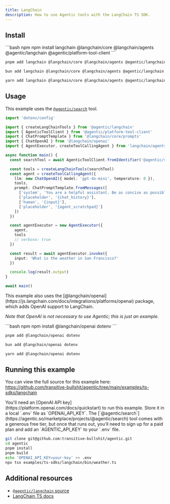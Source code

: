 ```yaml
---
title: LangChain
description: How to use Agentic tools with the LangChain TS SDK.
---
```


## Install

<CodeGroup>
```bash npm
npm install langchain @langchain/core @langchain/agents @agentic/langchain @agentic/platform-tool-client
```

```bash pnpm
pnpm add langchain @langchain/core @langchain/agents @agentic/langchain @agentic/platform-tool-client
```

```bash bun
bun add langchain @langchain/core @langchain/agents @agentic/langchain @agentic/platform-tool-client
```

```bash yarn
yarn add langchain @langchain/core @langchain/agents @agentic/langchain @agentic/platform-tool-client
```

</CodeGroup>

## Usage

This example uses the [`@agentic/search`](https://agentic.so/marketplace/projects/@agentic/search) tool.

```ts
import 'dotenv/config'

import { createLangChainTools } from '@agentic/langchain'
import { AgenticToolClient } from '@agentic/platform-tool-client'
import { ChatPromptTemplate } from '@langchain/core/prompts'
import { ChatOpenAI } from '@langchain/openai'
import { AgentExecutor, createToolCallingAgent } from 'langchain/agents'

async function main() {
  const searchTool = await AgenticToolClient.fromIdentifier('@agentic/search')

  const tools = createLangChainTools(searchTool)
  const agent = createToolCallingAgent({
    llm: new ChatOpenAI({ model: 'gpt-4o-mini', temperature: 0 }),
    tools,
    prompt: ChatPromptTemplate.fromMessages([
      ['system', 'You are a helpful assistant. Be as concise as possible.'],
      ['placeholder', '{chat_history}'],
      ['human', '{input}'],
      ['placeholder', '{agent_scratchpad}']
    ])
  })

  const agentExecutor = new AgentExecutor({
    agent,
    tools
    // verbose: true
  })

  const result = await agentExecutor.invoke({
    input: 'What is the weather in San Francisco?'
  })

  console.log(result.output)
}

await main()
```

<Expandable title="Additional dependencies">
This example also uses the [@langchain/openai](https://js.langchain.com/docs/integrations/platforms/openai) package, which adds OpenAI support to LangChain.

_Note that OpenAI is not necessary to use Agentic; this is just an example._

<CodeGroup>
```bash npm
npm install @langchain/openai dotenv
```

```bash pnpm
pnpm add @langchain/openai dotenv
```

```bash bun
bun add @langchain/openai dotenv
```

```bash yarn
yarn add @langchain/openai dotenv
```

</CodeGroup>
</Expandable>

## Running this example

You can view the full source for this example here: https://github.com/transitive-bullshit/agentic/tree/main/examples/ts-sdks/langchain

<Info>
  You'll need an [OpenAI API key](https://platform.openai.com/docs/quickstart)
  to run this example. Store it in a local `.env` file as `OPENAI_API_KEY`.
</Info>

<Info>
  The
  [`@agentic/search`](https://agentic.so/marketplace/projects/@agentic/search)
  tool comes with a generous free tier, but once that runs out, you'll need to
  sign up for a paid plan and add an `AGENTIC_API_KEY` to your `.env` file.
</Info>

```sh
git clone git@github.com:transitive-bullshit/agentic.git
cd agentic
pnpm install
pnpm build
echo 'OPENAI_API_KEY=your-key' >> .env
npx tsx examples/ts-sdks/langchain/bin/weather.ts
```

## Additional resources

- [`@agentic/langchain` source](https://github.com/transitive-bullshit/agentic/blob/main/stdlib/langchain/src/langchain.ts)
- [LangChain TS docs](https://js.langchain.com)
